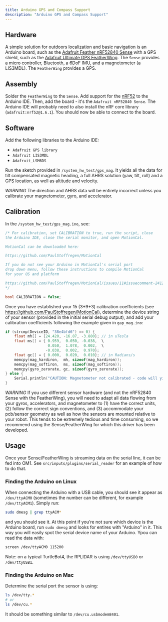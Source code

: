 ```yaml
---
title: Arduino GPS and Compass Support
description: "Arduino GPS and Compass Support"
---
```


## Hardware

A simple solution for outdoors localization and basic navigation is an Arduino board, such as the [Adafruit Feather nRF52840 Sense](https://www.adafruit.com/product/4516) with a GPS shield, such as the [Adafruit Ultimate GPS FeatherWing](https://www.adafruit.com/product/3133). The `Sense` provides a micro controller, Bluetooth, a 6DoF IMU, and a magnetometer (a LIS3MDL). The `FeatherWing` provides a GPS.

## Assembly

Solder the `FeatherWing` to the `Sense`. Add support for the [nRF52](https://learn.adafruit.com/adafruit-circuit-playground-bluefruit/arduino-support-setup) to the Arduino IDE. Then, add the board - it's the `Adafruit nRF52840 Sense`. The Arduino IDE will probably need to also install the nRF core library (`adafruit:nrf52@1.6.1`). You should now be able to connect to the board.  

## Software

Add the following libraries to the Arduino IDE:

* `Adafruit GPS library`
* `Adafruit LIS3MDL`
* `Adafruit_LSM6DS`

Run the sketch provided in `/system_hw_test/gps_mag`. It yields all the data for tilt compensated magnetic heading, a full AHRS solution (yaw, tilt, roll) and a GPS location, as well as altitude and velocity. 

*WARNING* The direction and AHRS data will be entirely incorrect unless you calibrate your magnetometer, gyro, and accelerator.

## Calibration

In the `/system_hw_test/gps_mag.ino`, see:

```c
/* For calibration, set CALIBRATION to true, run the script, close
the Arduino IDE, close the serial monitor, and open MotionCal.

MotionCal can be downloaded here:

https://github.com/PaulStoffregen/MotionCal

If you do not see your Arduino in MotionCal's serial port 
drop down menu, follow these instructions to compile MotionCal 
for your OS and platform

https://github.com/PaulStoffregen/MotionCal/issues/11#issuecomment-2412937251
*/

bool CALIBRATION = false;
```

Once you have established your 15 (3+9+3) calibration coefficients (see https://github.com/PaulStoffregen/MotionCal), determine the device string of your sensor (provided in the initial serial debug output), and add your calibration coefficients following the example given in `gap_mag.ino`:

```c
if (strcmp(DeviceID, "38e4bfd6") == 0) {
	float mh[] = {24.420, -16.87, -3.880}; // in uTesla
	float ms[] = { 0.959,  0.050, -0.038,  \
	               0.050,  1.078,  0.002,  \
	              -0.038,  0.002,  0.970}; 
	float gc[] = { 0.000,  0.020,  0.010}; // in Radians/s
	memcpy(mag_hardiron,  mh, sizeof(mag_hardiron));
	memcpy(mag_softiron,  ms, sizeof(mag_softiron));
	memcpy(gyro_zerorate, gc, sizeof(gyro_zerorate));
} else {
	Serial.println("CAUTION: Magnetometer not calibrated - code will yield garbage - please calibrate your Magnetometer and IMU");
}
```

*WARNING* If you use different sensor hardware (and not the nRF52840 Sense with the FeatherWing), you will need to adapt all data flowing from your gyros, accelerators, and magnetometer to (1) have the correct units, (2) follow the correct sign conventions, and (3) accommodate your pcb/sensor geometry as well as how the sensors are mounted relative to your robot. This tends to be extremely tedious and time consuming, so we recommend using the Sense/FeatherWing for which this driver has been developed.

## Usage

Once your Sense/FeatherWing is streaming data on the serial line, it can be fed into OM1. See `src/inputs/plugins/serial_reader` for an example of how to do that. 

### Finding the Arduino on Linux

When connecting the Arduino with a USB cable, you should see it appear as `/dev/ttyACM0` (sometimes the number can be different, for example `/dev/ttyACM1`). Simply run:

```bash
sudo dmesg | grep ttyACM*
```

and you should see it. At this point if you’re not sure which device is the Arduino board, run `sudo dmesg` and looks for entires with "Arduino" in it. This way you will easily spot the serial device name of your Arduino. Ypou can read the data with:

```bash
screen /dev/ttyACM0 115200
```

Note: on a typical TurtleBot4, the RPLIDAR is using `/dev/ttyUSB0` or `/dev/ttyUSB1`.

### Finding the Arduino on Mac

Determine the serial port the sensor is using:

```bash
ls /dev/tty.*  
# or
ls /dev/cu.*  
```
It should be something similar to `/dev/cu.usbmodem8401`.




